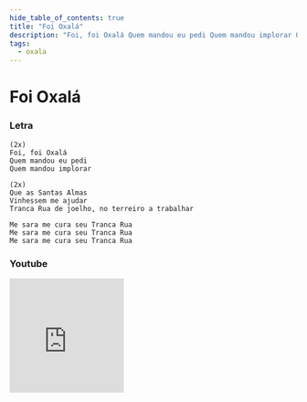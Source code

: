 ```yaml
---
hide_table_of_contents: true
title: "Foi Oxalá"
description: "Foi, foi Oxalá Quem mandou eu pedi Quem mandou implorar Que as Santas Almas Vinhessem me ajudar Tranca Rua de joelho, no terreiro a trabalhar Me sara me cura seu Tranca Rua Me sara me cura seu Tranca Rua Me sara me cura seu Tranca Rua"
tags:
  - oxala
---
```


# Foi Oxalá

### Letra

```text
(2x)
Foi, foi Oxalá
Quem mandou eu pedi
Quem mandou implorar

(2x)
Que as Santas Almas
Vinhessem me ajudar
Tranca Rua de joelho, no terreiro a trabalhar

Me sara me cura seu Tranca Rua
Me sara me cura seu Tranca Rua
Me sara me cura seu Tranca Rua
```

### Youtube

<iframe
  width="200"
  height="200"
  src="https://www.youtube.com/embed/e7ItOU8aMsU"
  title="YouTube video player"
  frameborder="0"
  allow="accelerometer; autoplay; clipboard-write; encrypted-media; gyroscope; picture-in-picture; web-share"
  referrerpolicy="strict-origin-when-cross-origin"
  allowfullscreen
></iframe>